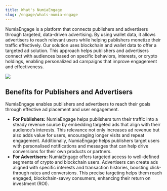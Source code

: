 ```yaml
---
title: What's NumiaEngage
slug: /engage/whats-numia-engage
---
```


NumiaEngage is a platform that connects publishers and advertisers through targeted, data-driven advertising. By using wallet data, it allows advertisers to reach relevant users while helping publishers monetize their traffic effectively.
Our solution uses blockchain and wallet data to offer a targeted ad solution. This approach helps publishers and advertisers connect with audiences based on specific behaviors, interests, or crypto holdings, enabling personalized ad campaigns that improve engagement and effectiveness.

<Image 
  src="/media/engage/overview-banner-light.svg" 
  srcDark="/media/engage/overview-banner-dark.svg" 
/>

## Benefits for Publishers and Advertisers
NumiaEngage enables publishers and advertisers to reach their goals through effective ad placement and user engagement.
- **For Publishers:** NumiaEngage helps publishers turn their traffic into a steady revenue source by embedding targeted ads that align with their audience’s interests. This relevance not only increases ad revenue but also adds value for users, encouraging longer visits and repeat engagement. Additionally, NumiaEngage helps publishers target users with personalised notifications and messages that can help drive conversions for their own products or partners. 
- **For Advertisers:** NumiaEngage offers targeted access to well-defined segments of crypto and blockchain users. Advertisers can create ads aligned with specific interests and transaction histories, boosting click-through rates and conversions. This precise targeting helps them reach engaged, blockchain-savvy consumers, enhancing their return on investment (ROI).